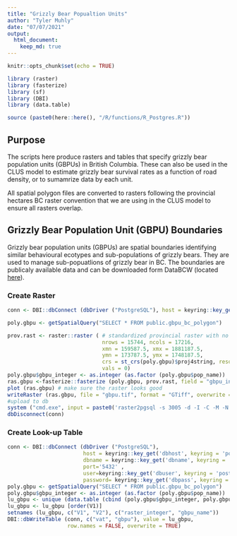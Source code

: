 ```yaml
---
title: "Grizzly Bear Popualtion Units"
author: "Tyler Muhly"
date: "07/07/2021"
output: 
  html_document:
    keep_md: true
---
```


```r
knitr::opts_chunk$set(echo = TRUE)

library (raster)
library (fasterize)
library (sf)
library (DBI)
library (data.table)

source (paste0(here::here(), "/R/functions/R_Postgres.R"))
```

## Purpose
The scripts here produce rasters and tables that specify grizzly bear population units (GBPUs) in British Columbia. These can also be used in the CLUS model to estimate grizzly bear survival rates as a function of road density, or to sumamrize data by each unit. 

All spatial polygon files are converted to rasters following the provincial hectares BC raster convention that we are using in the CLUS model to ensure all rasters overlap.

## Grizzly Bear Population Unit (GBPU) Boundaries
Grizzly bear population units (GBPUs) are spatial boundaries identifying similar behavioural ecotypes and sub-populations of grizzly bears. They are used to manage sub-popuatlions of grizzly bear in BC. The boundaries are publicaly available data and can be downloaded form DataBCW (located [here](https://catalogue.data.gov.bc.ca/dataset/caa22f7a-87df-4f31-89e0-d5295ec5c725)).


### Create Raster
```r
conn <- DBI::dbConnect (dbDriver ("PostgreSQL"), host = keyring::key_get('dbhost', keyring = 'postgreSQL'), dbname = keyring::key_get('dbname', keyring = 'postgreSQL'), port='5432' ,user=keyring::key_get('dbuser', keyring = 'postgreSQL') ,password= keyring::key_get('dbpass', keyring = 'postgreSQL'))

poly.gbpu <- getSpatialQuery("SELECT * FROM public.gbpu_bc_polygon") 

prov.rast <- raster::raster ( # standardized provincial raster with no data in it
                              nrows = 15744, ncols = 17216, 
                              xmn = 159587.5, xmx = 1881187.5, 
                              ymn = 173787.5, ymx = 1748187.5, 
                              crs = st_crs(poly.gbpu)$proj4string, resolution = c(100, 100), 
                              vals = 0)
poly.gbpu$gbpu_integer <- as.integer (as.factor (poly.gbpu$pop_name)) 
ras.gbpu <-fasterize::fasterize (poly.gbpu, prov.rast, field = "gbpu_integer") # polygon to raster
plot (ras.gbpu) # make sure the raster looks good
writeRaster (ras.gbpu, file = "gbpu.tif", format = "GTiff", overwrite = TRUE)
#upload to db
system ("cmd.exe", input = paste0('raster2pgsql -s 3005 -d -I -C -M -N 2147483648  ', here::here (), '/R/params/gbpu.tif -t 100x100 rast.gbpu_2021 | psql postgresql://clus_project:clus@DC052586:5432/clus'), show.output.on.console = FALSE, invisible = TRUE)
dbDisconnect(conn)
```

### Create Look-up Table
```r
conn <- DBI::dbConnect (dbDriver ("PostgreSQL"), 
                        host = keyring::key_get('dbhost', keyring = 'postgreSQL'), 
                        dbname = keyring::key_get('dbname', keyring = 'postgreSQL'), 
                        port='5432' ,
                        user=keyring::key_get('dbuser', keyring = 'postgreSQL') ,
                        password= keyring::key_get('dbpass', keyring = 'postgreSQL'))
poly.gbpu <- getSpatialQuery("SELECT * FROM public.gbpu_bc_polygon") 
poly.gbpu$gbpu_integer <- as.integer (as.factor (poly.gbpu$pop_name)) 
lu_gbpu <- unique (data.table (cbind (poly.gbpu$gbpu_integer, poly.gbpu$pop_name)))
lu_gbpu <- lu_gbpu [order(V1)]
setnames (lu_gbpu, c("V1", "V2"), c("raster_integer", "gbpu_name"))
DBI::dbWriteTable (conn, c("vat", "gbpu"), value = lu_gbpu, 
                   row.names = FALSE, overwrite = TRUE)
```
